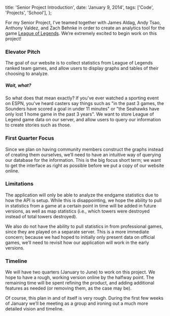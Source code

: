   title: 'Senior Project Introduction',
  date: 'January 9, 2014',
  tags: ['Code', 'Projects', 'School'],
};

For my Senior Project, I’ve teamed together with James Aldag, Andy Tsao, Anthony Valdez, and Zach Behnke in order to create an analytics tool for the game [League of Legends](http://na.leagueoflegends.com/). We’re extremely excited to begin work on this project!

### Elevator Pitch

The goal of our website is to collect statistics from League of Legends ranked team games, and allow users to display graphs and tables of their choosing to analyze.

##### Wait, what?

So what does that mean exactly? If you've ever watched a sporting event on ESPN, you've heard casters say things such as "in the past 3 games, the Sounders have scored a goal in under 11 minutes" or "the Seahawks have only lost 1 home game in the past 3 years". We want to store League of Legend game data on our server, and allow users to query our information to create stories such as those.

### First Quarter Focus

Since we plan on having community members construct the graphs instead of creating them ourselves, we’ll need to have an intuitive way of querying our database for the information. This is the big focus short term; we want to get the interface as right as possible before we put a copy of our website online.

### Limitations

The application will only be able to analyze the endgame statistics due to how the API is setup. While this is disappointing, we hope the ability to pull in statistics from a game at a certain point in time will be added in future versions, as well as map statistics (i.e., which towers were destroyed instead of total towers destroyed).

We also do not have the ability to pull statistics in from professional games, since they are played on a separate server. This is a more immediate concern; because we had hoped to initially only present data on official games, we’ll need to revisit how our application will work in the early versions.

### Timeline

We will have two quarters (January to June) to work on this project. We hope to have a rough, working version online by the halfway point. The remaining time will be spent refining the product, and adding additional features as needed (or removing them, as the case may be).

Of course, this plan in and of itself is very rough. During the first few weeks of January we’ll be meeting as a group and ironing out a much more detailed vision and timeline.
